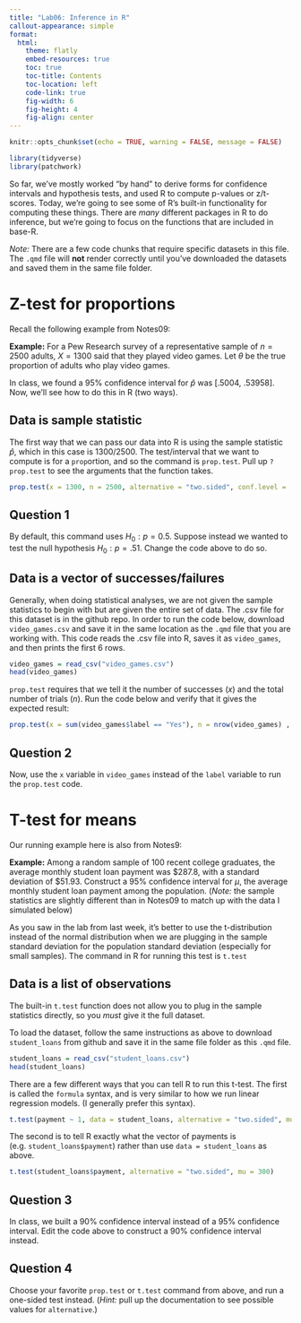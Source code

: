 ```yaml
---
title: "Lab06: Inference in R"
callout-appearance: simple
format: 
  html: 
    theme: flatly
    embed-resources: true
    toc: true
    toc-title: Contents
    toc-location: left
    code-link: true
    fig-width: 6
    fig-height: 4
    fig-align: center
---
```


```r
knitr::opts_chunk$set(echo = TRUE, warning = FALSE, message = FALSE)
```

```r
library(tidyverse)
library(patchwork)
```

So far, we've mostly worked "by hand" to derive forms for confidence intervals and hypothesis tests, and used R to compute p-values or z/t-scores. Today, we're going to see some of R's built-in functionality for computing these things. There are *many* different packages in R to do inference, but we're going to focus on the functions that are included in base-R. 

*Note:* There are a few code chunks that require specific datasets in this file. The `.qmd` file will **not** render correctly until you've downloaded the datasets and saved them in the same file folder. 

# Z-test for proportions

Recall the following example from Notes09: 

**Example:** For a Pew Research survey of a representative sample of $n=2500$ adults, $X=1300$ said that they played video games. Let $\theta$ be the true proportion of adults who play video games. 

In class, we found a 95% confidence interval for $\hat{p}$ was [.5004, .53958]. Now, we'll see how to do this in R (two ways). 

## Data is sample statistic

The first way that we can pass our data into R is using the sample statistic $\hat{p}$, which in this case is 1300/2500. The test/interval that we want to compute is for a `prop`ortion, and so the command is `prop.test`. Pull up `?prop.test` to see the arguments that the function takes. 

```r
prop.test(x = 1300, n = 2500, alternative = "two.sided", conf.level = .95)
```

::: callout-note
## Question 1

By default, this command uses $H_0: p = 0.5$. Suppose instead we wanted to test the null hypothesis $H_0: p = .51$. Change the code above to do so. 
:::

## Data is a vector of successes/failures

Generally, when doing statistical analyses, we are not given the sample statistics to begin with but are given the entire set of data. The .csv file for this dataset is in the github repo. In order to run the code below, download `video_games.csv` and save it in the same location as the `.qmd` file that you are working with. This code reads the .csv file into R, saves it as `video_games`, and then prints the first 6 rows. 

```r
video_games = read_csv("video_games.csv")
head(video_games)
```

`prop.test` requires that we tell it the number of successes ($x$) and the total number of trials ($n$). Run the code below and verify that it gives the expected result: 

```r
prop.test(x = sum(video_games$label == "Yes"), n = nrow(video_games) , alternative = "two.sided", conf.level = .95)
```

::: callout-note
## Question 2

Now, use the `x` variable in `video_games` instead of the `label` variable to run the `prop.test` code.
:::

# T-test for means

Our running example here is also from Notes9:

**Example:** Among a random sample of 100 recent college graduates, the average monthly student loan payment was \$287.8, with a standard deviation of \$51.93. Construct a 95% confidence interval for $\mu$, the average monthly student loan payment among the population.  (*Note:* the sample statistics are slightly different than in Notes09 to match up with the data I simulated below)

As you saw in the lab from last week, it's better to use the t-distribution instead of the normal distribution when we are plugging in the sample standard deviation for the population standard deviation (especially for small samples). The command in R for running this test is `t.test`

## Data is a list of observations

The built-in `t.test` function does not allow you to plug in the sample statistics directly, so you *must* give it the full dataset. 

To load the dataset, follow the same instructions as above to download `student_loans` from github and save it in the same file folder as this `.qmd` file. 

```r
student_loans = read_csv("student_loans.csv")
head(student_loans)
```

There are a few different ways that you can tell R to run this t-test. The first is called the `formula` syntax, and is very similar to how we run linear regression models. (I generally prefer this syntax). 

```r
t.test(payment ~ 1, data = student_loans, alternative = "two.sided", mu = 300)
```

The second is to tell R exactly what the vector of payments is (e.g. `student_loans$payment`) rather than use `data = student_loans` as above. 

```r
t.test(student_loans$payment, alternative = "two.sided", mu = 300)
```

::: callout-note
## Question 3

In class, we built a 90% confidence interval instead of a 95% confidence interval. Edit the code above to construct a 90% confidence interval instead. 
:::

::: callout-note
## Question 4

Choose your favorite `prop.test` or `t.test` command from above, and run a one-sided test instead. (*Hint:* pull up the documentation to see possible values for `alternative`.)
:::


